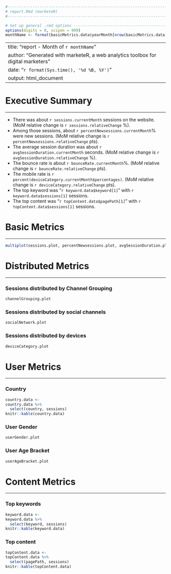 ```r
#-------------------------------------------------------------------------------
# report.Rmd (marketeR)
#-------------------------------------------------------------------------------

# Set up general .rmd options --------------------------------------------------
options(digits = 0, scipen = 999)
monthName <- format(basicMetrics.data$yearMonth[nrow(basicMetrics.data)], '%B %Y')
```

---
title: "report - Month of `r monthName`"
author: "Generated with marketeR, a web analytics toolbox for digital marketers"
date: "`r format(Sys.time(), '%d %B, %Y')`"
output: html_document
---

# Executive Summary
***

* There was about `r sessions.currentMonth` sessions on the website. (MoM relative change is `r sessions.relativeChange` %).
* Among those sessions, about `r percentNewsessions.currentMonth`% were new sessions. (MoM relative change is `r percentNewsessions.relativeChange` pts).
* The average session duration was about `r avgSessionDuration.currentMonth` seconds. (MoM relative change is `r avgSessionDuration.relativeChange` %).
* The bounce rate is about `r bounceRate.currentMonth`%. (MoM relative change is `r bounceRate.relativeChange` pts).
* The mobile rate is `r percent(deviceCategory.currentMonth$percentages)`. (MoM relative change is `r deviceCategory.relativeChange` pts).
* The top keyword was "`r keyword.data$keyword[1]`" with `r keyword.data$sessions[1]` sessions.
* The top content was "`r topContent.data$pagePath[1]`" with `r topContent.data$sessions[1]` sessions.

# Basic Metrics
***

```r
multiplot(sessions.plot, percentNewsessions.plot, avgSessionDuration.plot, bounceRate.plot, cols = 2)
```

# Distributed Metrics
***

### Sessions distributed by Channel Grouping
```r
channelGrouping.plot
```

### Sessions distributed by social channels
```r
socialNetwork.plot
```

### Sessions distributed by devices
```r
deviceCategory.plot
```

# User Metrics
***

### Country
```r
country.data <-
country.data %>%
  select(country, sessions)
knitr::kable(country.data)
```

### User Gender
```r
userGender.plot
```

### User Age Bracket
```r
userAgeBracket.plot
```

# Content Metrics
***

### Top keywords
```r
keyword.data <-
keyword.data %>%
  select(keyword, sessions)
knitr::kable(keyword.data)
```

### Top content
```r
topContent.data <-
topContent.data %>%
  select(pagePath, sessions)
knitr::kable(topContent.data)
```
